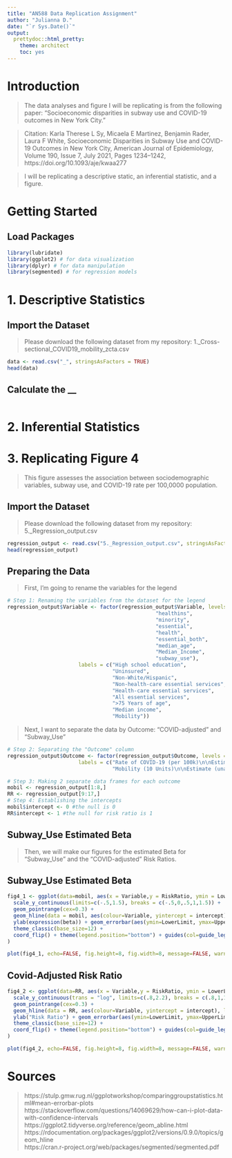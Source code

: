 ```yaml
---
title: "AN588 Data Replication Assignment"
author: "Julianna D."
date: "`r Sys.Date()`"
output: 
  prettydoc::html_pretty:
    theme: architect
    toc: yes
---
```

# Introduction
> The data analyses and figure I will be replicating is from the following paper: "Socioeconomic disparities in subway use and COVID-19 outcomes in New York City."  

> Citation: Karla Therese L Sy, Micaela E Martinez, Benjamin Rader, Laura F White, Socioeconomic Disparities in Subway Use and COVID-19 Outcomes in New York City, American Journal of Epidemiology, Volume 190, Issue 7, July 2021, Pages 1234–1242, https://doi.org/10.1093/aje/kwaa277

> I will be replicating a descriptive static, an inferential statistic, and a figure. 

# Getting Started

## Load Packages
```r
library(lubridate)
library(ggplot2) # for data visualization
library(dplyr) # for data manipulation
library(segmented) # for regression models
```

# 1. Descriptive Statistics

## Import the Dataset
> Please download the following dataset from my repository: 1._Cross-sectional_COVID19_mobility_zcta.csv

```r
data <- read.csv("_", stringsAsFactors = TRUE)
head(data)
```

## Calculate the __

```r

```


# 2. Inferential Statistics

# 3. Replicating Figure 4
> This figure assesses the association between sociodemographic variables, subway use, and COVID-19 rate per 100,0000 population. 

## Import the Dataset
> Please download the following dataset from my repository: 5._Regression_output.csv

```r
regression_output <- read.csv("5._Regression_output.csv", stringsAsFactors = TRUE)
head(regression_output)
```

## Preparing the Data
> First, I'm going to rename the variables for the legend

```r
# Step 1: Renaming the variables from the dataset for the legend
regression_output$Variable <- factor(regression_output$Variable, levels = c("hs",
                                                "healthins",
                                                "minority",
                                                "essential",
                                                "health",
                                                "essential_both",
                                                "median_age",
                                                "Median_Income",
                                                "subway_use"),
                       labels = c("High school education",
                                  "Uninsured",
                                  "Non-White/Hispanic",
                                  "Non-health-care essential services",
                                  "Health-care essential services",
                                  "All essential services",
                                  ">75 Years of age",
                                  "Median income",
                                  "Mobility")) 
```

> Next, I want to separate the data by Outcome: "COVID-adjusted" and "Subway_Use"

```r
# Step 2: Separating the "Outcome" column
regression_output$Outcome <- factor(regression_output$Outcome, levels = c("COVID_adjusted","Subway_Use"),
                       labels = c("Rate of COVID-19 (per 100k)\n\nEstimate (adjusted for testing):\nRisk Ratio",
                                  "Mobility (10 Units)\n\nEstimate (unadjusted):\nbeta")) 

# Step 3: Making 2 separate data frames for each outcome 
mobil <- regression_output[1:8,]
RR <- regression_output[9:17,]
# Step 4: Establishing the intercepts 
mobil$intercept <- 0 #the null is 0
RR$intercept <- 1 #the null for risk ratio is 1
```

## Subway_Use Estimated Beta
> Then, we will make our figures for the estimated Beta for "Subway_Use" and the "COVID-adjusted" Risk Ratios.

## Subway_Use Estimated Beta
```r
fig4_1 <- ggplot(data=mobil, aes(x = Variable,y = RiskRatio, ymin = LowerLimit, ymax = UpperLimit )) +
  scale_y_continuous(limits=c(-.5,1.5), breaks = c(-.5,0,.5,1,1.5)) +
  geom_pointrange(cex=0.3) +
  geom_hline(data = mobil, aes(colour=Variable, yintercept = intercept), linetype=2, show.legend = FALSE) + xlab('') + 
  ylab(expression(beta)) + geom_errorbar(aes(ymin=LowerLimit, ymax=UpperLimit), width=0.3,cex=0.7) +
  theme_classic(base_size=12) +
  coord_flip() + theme(legend.position="bottom") + guides(col=guide_legend(ncol=3, byrow=TRUE, reverse = TRUE, title.position = "bottom")) + theme(legend.text = element_text(size=12), text=element_text(size=12), axis.text=element_text(size=12, colour="black"), legend.margin = margin(10, 50, 10, 10)
)

plot(fig4_1, echo=FALSE, fig.height=8, fig.width=8, message=FALSE, warning=FALSE, paged.print=FALSE)
```

## Covid-Adjusted Risk Ratio
```r

fig4_2 <- ggplot(data=RR, aes(x = Variable,y = RiskRatio, ymin = LowerLimit, ymax = UpperLimit )) +
  scale_y_continuous(trans = "log", limits=c(.8,2.2), breaks = c(.8,1,1.2,1.4,1.6,1.8, 2.0, 2.2)) +
  geom_pointrange(cex=0.3) +
  geom_hline(data = RR, aes(colour=Variable, yintercept = intercept), linetype=2, show.legend = FALSE) + xlab('') + 
  ylab("Risk Ratio") + geom_errorbar(aes(ymin=LowerLimit, ymax=UpperLimit),width=0.3,cex=0.7) +
  theme_classic(base_size=12) +
  coord_flip() + theme(legend.position="bottom") + guides(col=guide_legend(ncol=3, byrow=TRUE, reverse = TRUE, title.position = "bottom")) + theme(legend.text = element_text(size=12), text=element_text(size=12), axis.text=element_text(size=12, colour="black"), legend.margin = margin(10, 50, 10, 10)
)

plot(fig4_2, echo=FALSE, fig.height=8, fig.width=8, message=FALSE, warning=FALSE, paged.print=FALSE)
```


# Sources
> https://stulp.gmw.rug.nl/ggplotworkshop/comparinggroupstatistics.html#mean-errorbar-plots  
> https://stackoverflow.com/questions/14069629/how-can-i-plot-data-with-confidence-intervals  
> https://ggplot2.tidyverse.org/reference/geom_abline.html  
> https://rdocumentation.org/packages/ggplot2/versions/0.9.0/topics/geom_hline  
> https://cran.r-project.org/web/packages/segmented/segmented.pdf  
